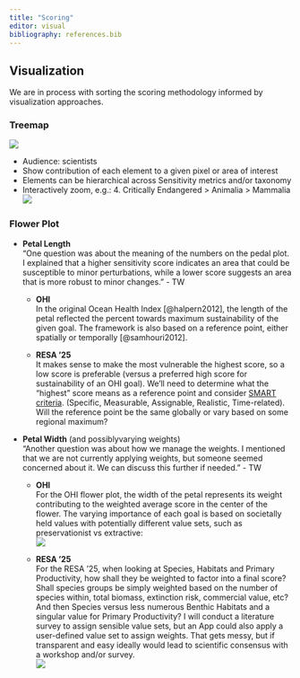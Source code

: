 ```yaml
---
title: "Scoring"
editor: visual
bibliography: references.bib
---
```


## Visualization

We are in process with sorting the scoring methodology informed by visualization approaches.

```{=html}
<!--
source: [2024-09-19 RESA '25 Revamp - BOEM AMIS.pptx](https://docs.google.com/presentation/d/1Hzjh2_OJfi0cfrWQMb1DmxmXIYX3pjr1?rtpof=true&usp=drive_fs)
-->
```
### Treemap

![](figures/treeamap_extrisk-taxa.png)

-   Audience: scientists
-   Show contribution of each element to a given pixel or area of interest
-   Elements can be hierarchical across Sensitivity metrics and/or taxonomy
-   Interactively zoom, e.g.: 4. Critically Endangered \> Animalia \> Mammalia\
    ![](figures/treeamap_extrisk-taxa_zoom.png)

### Flower Plot

-   **Petal Length**\
    "One question was about the meaning of the numbers on the pedal plot. I explained that a higher sensitivity score indicates an area that could be susceptible to minor perturbations, while a lower score suggests an area that is more robust to minor changes." - TW

    -   **OHI\
        **In the original Ocean Health Index [@halpern2012], the length of the petal reflected the percent towards maximum sustainability of the given goal. The framework is also based on a reference point, either spatially or temporally [@samhouri2012].\

    -   **RESA '25\
        **It makes sense to make the most vulnerable the highest score, so a low score is preferable (versus a preferred high score for sustainability of an OHI goal). We'll need to determine what the "highest" score means as a reference point and consider [SMART criteria](https://en.wikipedia.org/wiki/SMART_criteria). (Specific, Measurable, Assignable, Realistic, Time-related). Will the reference point be the same globally or vary based on some regional maximum?

-   **Petal Width** (and possiblyvarying weights)\
    "Another question was about how we manage the weights. I mentioned that we are not currently applying weights, but someone seemed concerned about it. We can discuss this further if needed." - TW

    -   **OHI\
        **For the OHI flower plot, the width of the petal represents its weight contributing to the weighted average score in the center of the flower. The varying importance of each goal is based on societally held values with potentially different value sets, such as preservationist vs extractive:\
        ![](figures/flower-value-sets_halpern-2012.png)

    -   **RESA '25**\
        For the RESA '25, when looking at Species, Habitats and Primary Productivity, how shall they be weighted to factor into a final score? Shall species groups be simply weighted based on the number of species within, total biomass, extinction risk, commercial value, etc? And then Species versus less numerous Benthic Habitats and a singular value for Primary Productivity? I will conduct a literature survey to assign sensible value sets, but an App could also apply a user-defined value set to assign weights. That gets messy, but if transparent and easy ideally would lead to scientific consensus with a workshop and/or survey.\
        ![](figures/flower-mockup_resa25.png)

